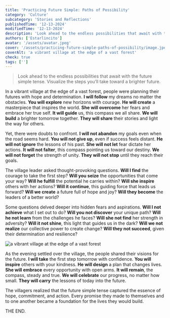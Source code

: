 ```yaml
---
title: 'Practicing Future Simple: Paths of Possibility'
category: 'Culture'
subcategory: 'Stories and Reflections'
publishedTime: '12-13-2024'
modifiedTime: '12-13-2024'
description: 'Look ahead to the endless possibilities that await with the future simple tense. Visualize the steps you’ll take toward a brighter future.'
authors: ['Estarlincito']
avatar: '/assets/avatar.jpeg'
cover: '/assets/practicing-future-simple-paths-of-possibility/image.jpeg'
coverAlt: 'a vibrant village at the edge of a vast forest'
check: true
tags: ['']
---
```


<Introduction>

> Look ahead to the endless possibilities that await with the future simple tense. Visualize the steps you’ll take toward a brighter future.

</Introduction>

<Contents>

In a vibrant village at the edge of a vast forest, people were planning their futures with hope and determination. **I will follow** my dreams no matter the obstacles. **You will explore** new horizons with courage. **He will create** a masterpiece that inspires the world. **She will overcome** her fears and embrace her true self. **It will guide** us, this compass we all share. **We will build** a brighter tomorrow together. **They will share** their stories and light the way for others.

Yet, there were doubts to confront. **I will not abandon** my goals even when the road seems hard. **You will not give up**, even if success feels distant. **He will not ignore** the lessons of his past. **She will not let** fear dictate her actions. **It will not falter**, this compass pointing us toward our destiny. **We will not forget** the strength of unity. **They will not stop** until they reach their goals.

The village leader asked thought-provoking questions. **Will I find** the courage to take the first step? **Will you seize** the opportunities that come your way? **Will he fulfill** the potential he carries within? **Will she inspire** others with her actions? **Will it continue**, this guiding force that leads us forward? **Will we create** a future full of hope and joy? **Will they become** the leaders of a better world?

Some questions delved deeper into hidden fears and aspirations. **Will I not achieve** what I set out to do? **Will you not discover** your unique path? **Will he not learn** from the challenges he faces? **Will she not find** her strength in adversity? **Will it not shine**, this light that guides us in the dark? **Will we not realize** our collective power to create change? **Will they not succeed**, given their determination and resilience?

<Image
  alt='a vibrant village at the edge of a vast forest'
  src='/assets/practicing-future-simple-paths-of-possibility/image1.jpeg'
/>

As the evening settled over the village, the people shared their visions for the future. **I will take** the first step tomorrow with confidence. **You will inspire** others with your kindness. **He will design** a plan that changes lives. **She will embrace** every opportunity with open arms. **It will remain**, the compass, steady and true. **We will celebrate** our progress, no matter how small. **They will carry** the lessons of today into the future.

The villagers realized that the future simple tense captured the essence of hope, commitment, and action. Every promise they made to themselves and to one another became a foundation for the lives they would build.

THE END.

</Contents>
